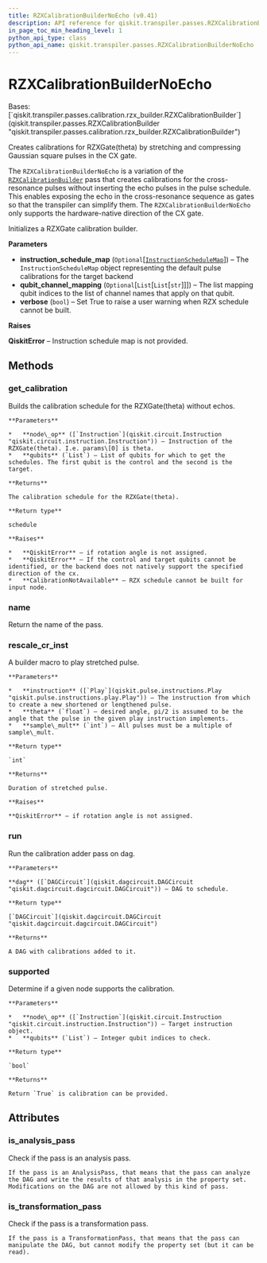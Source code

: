 ```yaml
---
title: RZXCalibrationBuilderNoEcho (v0.41)
description: API reference for qiskit.transpiler.passes.RZXCalibrationBuilderNoEcho in qiskit v0.41
in_page_toc_min_heading_level: 1
python_api_type: class
python_api_name: qiskit.transpiler.passes.RZXCalibrationBuilderNoEcho
---
```


# RZXCalibrationBuilderNoEcho

<Class id="qiskit.transpiler.passes.RZXCalibrationBuilderNoEcho" isDedicatedPage={true} github="https://github.com/qiskit/qiskit/tree/stable/0.23/qiskit/transpiler/passes/calibration/rzx_builder.py" signature="RZXCalibrationBuilderNoEcho(instruction_schedule_map=None, qubit_channel_mapping=None, verbose=True)" modifiers="class">
  Bases: [`qiskit.transpiler.passes.calibration.rzx_builder.RZXCalibrationBuilder`](qiskit.transpiler.passes.RZXCalibrationBuilder "qiskit.transpiler.passes.calibration.rzx_builder.RZXCalibrationBuilder")

  Creates calibrations for RZXGate(theta) by stretching and compressing Gaussian square pulses in the CX gate.

  The `RZXCalibrationBuilderNoEcho` is a variation of the [`RZXCalibrationBuilder`](qiskit.transpiler.passes.RZXCalibrationBuilder "qiskit.transpiler.passes.RZXCalibrationBuilder") pass that creates calibrations for the cross-resonance pulses without inserting the echo pulses in the pulse schedule. This enables exposing the echo in the cross-resonance sequence as gates so that the transpiler can simplify them. The `RZXCalibrationBuilderNoEcho` only supports the hardware-native direction of the CX gate.

  Initializes a RZXGate calibration builder.

  **Parameters**

  *   **instruction\_schedule\_map** (`Optional`\[[`InstructionScheduleMap`](qiskit.pulse.InstructionScheduleMap "qiskit.pulse.instruction_schedule_map.InstructionScheduleMap")]) – The `InstructionScheduleMap` object representing the default pulse calibrations for the target backend
  *   **qubit\_channel\_mapping** (`Optional`\[`List`\[`List`\[`str`]]]) – The list mapping qubit indices to the list of channel names that apply on that qubit.
  *   **verbose** (`bool`) – Set True to raise a user warning when RZX schedule cannot be built.

  **Raises**

  **QiskitError** – Instruction schedule map is not provided.

  ## Methods

  <span id="qiskit-transpiler-passes-rzxcalibrationbuildernoecho-get-calibration" />

  ### get\_calibration

  <Function id="qiskit.transpiler.passes.RZXCalibrationBuilderNoEcho.get_calibration" signature="RZXCalibrationBuilderNoEcho.get_calibration(node_op, qubits)">
    Builds the calibration schedule for the RZXGate(theta) without echos.

    **Parameters**

    *   **node\_op** ([`Instruction`](qiskit.circuit.Instruction "qiskit.circuit.instruction.Instruction")) – Instruction of the RZXGate(theta). I.e. params\[0] is theta.
    *   **qubits** (`List`) – List of qubits for which to get the schedules. The first qubit is the control and the second is the target.

    **Returns**

    The calibration schedule for the RZXGate(theta).

    **Return type**

    schedule

    **Raises**

    *   **QiskitError** – if rotation angle is not assigned.
    *   **QiskitError** – If the control and target qubits cannot be identified, or the backend does not natively support the specified direction of the cx.
    *   **CalibrationNotAvailable** – RZX schedule cannot be built for input node.
  </Function>

  <span id="qiskit-transpiler-passes-rzxcalibrationbuildernoecho-name" />

  ### name

  <Function id="qiskit.transpiler.passes.RZXCalibrationBuilderNoEcho.name" signature="RZXCalibrationBuilderNoEcho.name()">
    Return the name of the pass.
  </Function>

  <span id="qiskit-transpiler-passes-rzxcalibrationbuildernoecho-rescale-cr-inst" />

  ### rescale\_cr\_inst

  <Function id="qiskit.transpiler.passes.RZXCalibrationBuilderNoEcho.rescale_cr_inst" signature="RZXCalibrationBuilderNoEcho.rescale_cr_inst(instruction, theta, sample_mult=16)" modifiers="static">
    A builder macro to play stretched pulse.

    **Parameters**

    *   **instruction** ([`Play`](qiskit.pulse.instructions.Play "qiskit.pulse.instructions.play.Play")) – The instruction from which to create a new shortened or lengthened pulse.
    *   **theta** (`float`) – desired angle, pi/2 is assumed to be the angle that the pulse in the given play instruction implements.
    *   **sample\_mult** (`int`) – All pulses must be a multiple of sample\_mult.

    **Return type**

    `int`

    **Returns**

    Duration of stretched pulse.

    **Raises**

    **QiskitError** – if rotation angle is not assigned.
  </Function>

  <span id="qiskit-transpiler-passes-rzxcalibrationbuildernoecho-run" />

  ### run

  <Function id="qiskit.transpiler.passes.RZXCalibrationBuilderNoEcho.run" signature="RZXCalibrationBuilderNoEcho.run(dag)">
    Run the calibration adder pass on dag.

    **Parameters**

    **dag** ([`DAGCircuit`](qiskit.dagcircuit.DAGCircuit "qiskit.dagcircuit.dagcircuit.DAGCircuit")) – DAG to schedule.

    **Return type**

    [`DAGCircuit`](qiskit.dagcircuit.DAGCircuit "qiskit.dagcircuit.dagcircuit.DAGCircuit")

    **Returns**

    A DAG with calibrations added to it.
  </Function>

  <span id="qiskit-transpiler-passes-rzxcalibrationbuildernoecho-supported" />

  ### supported

  <Function id="qiskit.transpiler.passes.RZXCalibrationBuilderNoEcho.supported" signature="RZXCalibrationBuilderNoEcho.supported(node_op, qubits)">
    Determine if a given node supports the calibration.

    **Parameters**

    *   **node\_op** ([`Instruction`](qiskit.circuit.Instruction "qiskit.circuit.instruction.Instruction")) – Target instruction object.
    *   **qubits** (`List`) – Integer qubit indices to check.

    **Return type**

    `bool`

    **Returns**

    Return `True` is calibration can be provided.
  </Function>

  ## Attributes

  ### is\_analysis\_pass

  <Attribute id="qiskit.transpiler.passes.RZXCalibrationBuilderNoEcho.is_analysis_pass">
    Check if the pass is an analysis pass.

    If the pass is an AnalysisPass, that means that the pass can analyze the DAG and write the results of that analysis in the property set. Modifications on the DAG are not allowed by this kind of pass.
  </Attribute>

  ### is\_transformation\_pass

  <Attribute id="qiskit.transpiler.passes.RZXCalibrationBuilderNoEcho.is_transformation_pass">
    Check if the pass is a transformation pass.

    If the pass is a TransformationPass, that means that the pass can manipulate the DAG, but cannot modify the property set (but it can be read).
  </Attribute>
</Class>

